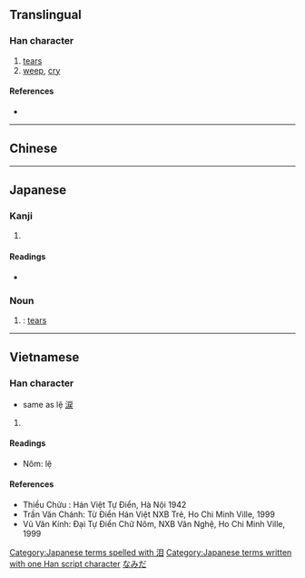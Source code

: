 {{character info/new}}
{{also|淚}}
==Translingual==
{{Han simplified forms|淚|涙|泪}}

===Han character===
{{Han char|rn=85|rad=水|as=05|sn=8|four=|canj=EBU||ids=⿰氵目}}

# [[tear]]s
# [[weep]], [[cry]]

====References====
* {{Han ref|kx=0618.070|dkj=17318|hdz=31583.080|uh=6CEA|ud=27882}}

----

==Chinese==
{{zh-see|淚}}

----

==Japanese==

===Kanji===
{{ja-kanji|grade=|rs=水05}}

# {{alternative form of|涙|lang=ja}}

====Readings====
* {{ja-readings|on=[[るい]] (rui), [[れい]] (rei)|kun=[[なみだ]] (namida)}}

===Noun===
{{ja-noun|なみだ}}

# {{alternative form of|涙|lang=ja}}: [[tears]]

[[Category:Japanese terms spelled with 泪]]
[[Category:Japanese terms written with one Han script character]]
[[Category:ja:Bodily fluids|なみだ]]

----

==Vietnamese==

===Han character===
{{vi-hantu|lệ|rs=水05}}
* same as lệ [[涙]]

# {{defn|lang=vi|sort=水05}}

====Readings====
* Nôm: lệ

====References====
* Thiều Chửu : Hán Việt Tự Điển, Hà Nội 1942
* Trần Văn Chánh: Từ Điển Hán Việt NXB Trẻ, Ho Chi Minh Ville, 1999
* Vũ Văn Kính: Đại Tự Điển Chữ Nôm, NXB Văn Nghệ, Ho Chi Minh Ville, 1999